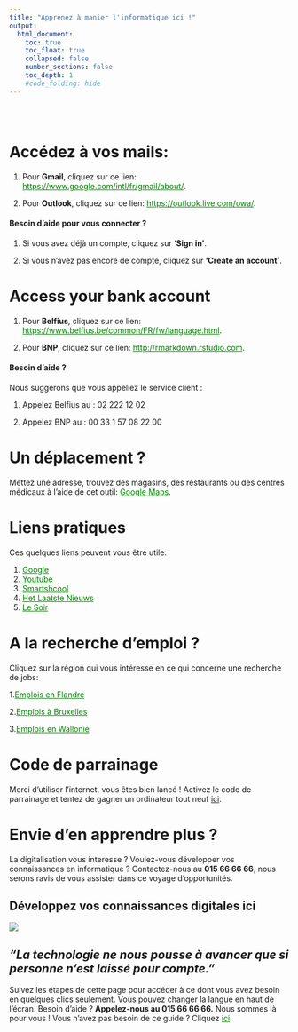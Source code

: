 ```yaml
---
title: "Apprenez à manier l'informatique ici !"
output:
  html_document:
    toc: true
    toc_float: true
    collapsed: false
    number_sections: false
    toc_depth: 1
    #code_folding: hide
---
```



<style type="text/css">
.title {
  display: none;
}
.list-group-item.active, .list-group-item.active:focus, .list-group-item.active:hover {
    background-color: orange;
}

a:link {
    color: green;
}

 a:hover {
    color: red;
}
</style>

<div class="row" style="padding-top: 30px;">
<div class="col-sm-6">


# Accédez à vos mails:

1. Pour **Gmail**, cliquez sur ce lien: <https://www.google.com/intl/fr/gmail/about/>.

2. Pour **Outlook**, cliquez sur ce lien: <https://outlook.live.com/owa/>.

#### Besoin d'aide pour vous connecter ?

1. Si vous avez déjà un compte, cliquez sur **‘Sign in’**. 

2. Si vous n'avez pas encore de compte, cliquez sur **'Create an account'**.

# Access your bank account

1. Pour **Belfius**, cliquez sur ce lien: <https://www.belfius.be/common/FR/fw/language.html>.

2. Pour **BNP**, cliquez sur ce lien: <http://rmarkdown.rstudio.com>.

#### Besoin d'aide ?

Nous suggérons que vous appeliez le service client :

1. Appelez Belfius au : 02 222 12 02

2. Appelez BNP au : 00 33 1 57 08 22 00

# Un déplacement ?

Mettez une adresse, trouvez des magasins, des restaurants ou des centres médicaux à l'aide de cet outil: [Google Maps](https://www.google.com/maps).

# Liens pratiques

Ces quelques liens peuvent vous être utile:

1. [Google](https://www.google.com/)
2. [Youtube](https://www.youtube.com/)
3. [Smartshcool](https://www.smartschool.be/)
4. [Het Laatste Nieuws](https://www.hln.be/)
5. [Le Soir](https://www.lesoir.be/)

# A la recherche d'emploi ?

Cliquez sur la région qui vous intéresse en ce qui concerne une recherche de jobs:

1.[Emplois en Flandre](https://www.vlaanderen.be/werken-voor-vlaanderen/vacatures)

2.[Emplois à Bruxelles](https://www.vdab.be/vindeenjob/jobs/brussel-regio)

3.[Emplois en Wallonie](https://www.wallonie.be/en/jobs)

# Code de parrainage

Merci d'utiliser l'internet, vous êtes bien lancé ! Activez le code de parrainage et tentez de gagner un ordinateur tout neuf [ici]().

# Envie d'en apprendre plus ?

La digitalisation vous interesse ? Voulez-vous développer vos connaissances en informatique ? Contactez-nous au **015 66 66 66**, nous serons ravis de vous assister dans ce voyage d'opportunités.

</div>
<div class="col-sm-6">

# **Développez vos connaissances digitales ici**{.unlisted .unnumbered}

[![](images/logo.png)](https://www2.telenet.be/residential/fr)

\break

## *"La technologie ne nous pousse à avancer que si personne n'est laissé pour compte."*
Suivez les étapes de cette page pour accéder à ce dont vous avez besoin en quelques clics seulement. Vous pouvez changer la langue en haut de l'écran. \hfill \break Besoin d'aide ? **Appelez-nous au 015 66 66 66.** Nous sommes là pour vous ! Vous n'avez pas besoin de ce guide ? Cliquez [ici](https://www.google.com/).

</a>
</div>
